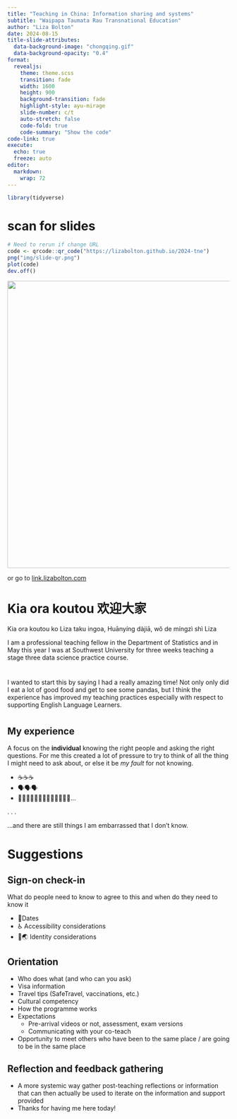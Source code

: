 ```yaml
---
title: "Teaching in China: Information sharing and systems"
subtitle: "Waipapa Taumata Rau Transnational Education"
author: "Liza Bolton"
date: 2024-08-15
title-slide-attributes:
  data-background-image: "chongqing.gif"
  data-background-opacity: "0.4"
format:
  revealjs:
    theme: theme.scss
    transition: fade
    width: 1600
    height: 900
    background-transition: fade
    highlight-style: ayu-mirage
    slide-number: c/t
    auto-stretch: false
    code-fold: true
    code-summary: "Show the code"
code-link: true
execute:
  echo: true
  freeze: auto
editor: 
  markdown: 
    wrap: 72
---
```


```r
library(tidyverse)
```

# scan for slides

```r
# Need to rerun if change URL
code <- qrcode::qr_code("https://lizabolton.github.io/2024-tne")
png("img/slide-qr.png")
plot(code)
dev.off()
```

![](img/slide-qr.png){fig-align="center" width="650"}

or go to [link.lizabolton.com](link.lizabolton.com)

# Kia ora koutou 欢迎大家

::: notes
Kia ora koutou ko Liza taku ingoa, Huānyíng dàjiā, wǒ de míngzì shì Liza

I am a professional teaching fellow in the Department of Statistics and in May this year I was at Southwest University for three weeks teaching a stage three data science practice course.
:::

# {background-image="img/happy.jpg"}

::: notes
I wanted to start this by saying I had a really amazing time! Not only only did I eat a lot of good food and get to see some pandas, but I think the experience has improved my teaching practices especially with respect to supporting English Language Learners.
:::

# {background-image="img/right1.png"}

# {background-image="img/right2.png"}

# {background-image="img/right3.png"}

## My experience

A focus on the **individual** knowing the right people and asking the right questions. For me this created a lot of pressure to try to think of all the thing I might need to ask about, or else it be *my fault* for not knowing.

::: {.incremental}
- ☕☕☕️️️
- 🗣🗣🗣️
- 📧📧📧📧📧📧📧📧📧📧📧📧📧...
:::

. . .

...and there are still things I am embarrassed that I don't know.

# Suggestions

## Sign-on check-in

What do people need to know to agree to this and when do they need to know it

- 📆Dates
- ♿️ Accessibility considerations
- 🌈🌏 Identity considerations

## Orientation
- Who does what (and who can you ask)
- Visa information
- Travel tips (SafeTravel, vaccinations, etc.)
- Cultural competency
- How the programme works
- Expectations
  - Pre-arrival videos or not, assessment, exam versions
  - Communicating with your co-teach
- Opportunity to meet others who have been to the same place / are going to be in the same place

## Reflection and feedback gathering
- A more systemic way gather post-teaching reflections or information that can then actually be used to iterate on the information and support provided
- Thanks for having me here today!